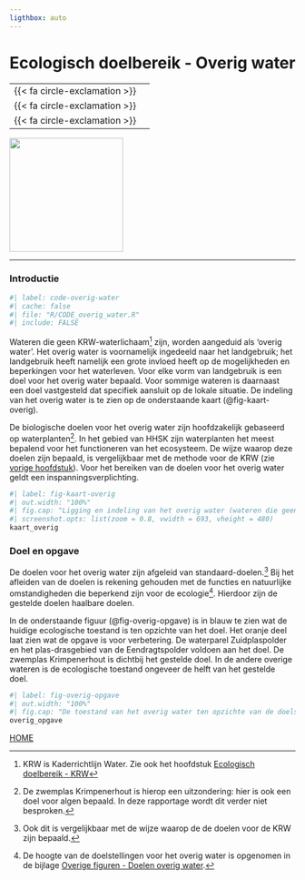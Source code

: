 ```yaml
---
ligthbox: auto
---
```


# Ecologisch doelbereik - Overig water {#overig}

::: samenvatting
|                                          |     |
|------------------------------------------|-----|
| [{{< fa circle-exclamation >}}]{.oranje} |     |
| [{{< fa circle-exclamation >}}]{.oranje} |     |
| [{{< fa circle-exclamation >}}]{.oranje} |     |

::: aside
![](images%5Cvince_neutral2.svg){.nolightbox fig-align="center" width="200"}
:::
:::

------------------------------------------------------------------------

### Introductie {.unnumbered}

```r
#| label: code-overig-water
#| cache: false
#| file: "R/CODE_overig_water.R"
#| include: FALSE
```

Wateren die geen KRW-waterlichaam[^03-overig-water-1] zijn, worden aangeduid als 'overig water'. Het overig water is voornamelijk ingedeeld naar het landgebruik; het landgebruik heeft namelijk een grote invloed heeft op de mogelijkheden en beperkingen voor het waterleven. Voor elke vorm van landgebruik is een doel voor het overig water bepaald. Voor sommige wateren is daarnaast een doel vastgesteld dat specifiek aansluit op de lokale situatie. De indeling van het overig water is te zien op de onderstaande kaart (@fig-kaart-overig).

[^03-overig-water-1]: KRW is Kaderrichtlijn Water. Zie ook het hoofdstuk [Ecologisch doelbereik - KRW](#krw)

De biologische doelen voor het overig water zijn hoofdzakelijk gebaseerd op waterplanten[^03-overig-water-2]. In het gebied van HHSK zijn waterplanten het meest bepalend voor het functioneren van het ecosysteem. De wijze waarop deze doelen zijn bepaald, is vergelijkbaar met de methode voor de KRW (zie [vorige hoofdstuk](#krw)). Voor het bereiken van de doelen voor het overig water geldt een inspanningsverplichting.

[^03-overig-water-2]: De zwemplas Krimpenerhout is hierop een uitzondering: hier is ook een doel voor algen bepaald. In deze rapportage wordt dit verder niet besproken.

::: column-body-outset
```r
#| label: fig-kaart-overig
#| out.width: "100%"
#| fig.cap: "Ligging en indeling van het overig water (wateren die geen KRW-waterlichamen zijn). (interactief)"
#| screenshot.opts: list(zoom = 0.8, vwidth = 693, vheight = 480)
kaart_overig
```
:::

### Doel en opgave {.unnumbered}

De doelen voor het overig water zijn afgeleid van standaard-doelen.[^03-overig-water-3] Bij het afleiden van de doelen is rekening gehouden met de functies en natuurlijke omstandigheden die beperkend zijn voor de ecologie[^03-overig-water-4]. Hierdoor zijn de gestelde doelen haalbare doelen.

[^03-overig-water-3]: Ook dit is vergelijkbaar met de wijze waarop de de doelen voor de KRW zijn bepaald.

[^03-overig-water-4]: De hoogte van de doelstellingen voor het overig water is opgenomen in de bijlage [Overige figuren - Doelen overig water](#doelen_overig).

In de onderstaande figuur (@fig-overig-opgave) is in blauw te zien wat de huidige ecologische toestand is ten opzichte van het doel. Het oranje deel laat zien wat de opgave is voor verbetering. De waterparel Zuidplaspolder en het plas-drasgebied van de Eendragtspolder voldoen aan het doel. De zwemplas Krimpenerhout is dichtbij het gestelde doel. In de andere overige wateren is de ecologische toestand ongeveer de helft van het gestelde doel.

```r
#| label: fig-overig-opgave
#| out.width: "100%"
#| fig.cap: "De toestand van het overig water ten opzichte van de doelstelling. Het blauwe gedeelte toont de huidige toestand ten opzichte van het doel, het oranje gedeelte toont het gat tussen de huidige toestand en het doel."
overig_opgave
```

[HOME](#samenvatting)
